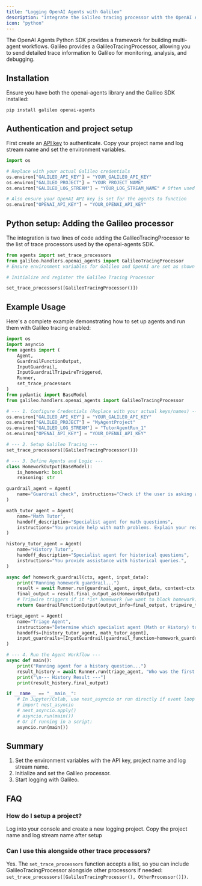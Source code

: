 ```yaml
---
title: "Logging OpenAI Agents with Galileo"
description: "Integrate the Galileo tracing processor with the OpenAI Agents SDK to track and monitor your agent workflows in Galileo."
icon: "python"
---
```


The OpenAI Agents Python SDK provides a framework for building multi-agent workflows. Galileo provides a GalileoTracingProcessor, allowing you to send detailed trace information to Galileo for monitoring, analysis, and debugging.


## Installation

Ensure you have both the openai-agents library and the Galileo SDK installed:

`pip install galileo openai-agents`

## Authentication and project setup

First create an [API key](/galileo/gen-ai-studio-products/galileo-evaluate/quickstart#getting-an-api-key) to authenticate.
Copy your project name and log stream name and set the environment variables.

```python
import os

# Replace with your actual Galileo credentials
os.environ["GALILEO_API_KEY"] = "YOUR_GALILEO_API_KEY"
os.environ["GALILEO_PROJECT"] = "YOUR_PROJECT_NAME"
os.environ["GALILEO_LOG_STREAM"] = "YOUR_LOG_STREAM_NAME" # Often used per run/experiment

# Also ensure your OpenAI API key is set for the agents to function
os.environ["OPENAI_API_KEY"] = "YOUR_OPENAI_API_KEY"
```


## Python setup: Adding the Galileo processor

The integration is two lines of code adding the GalileoTracingProcessor to the list of trace processors used by the openai-agents SDK.

```python
from agents import set_trace_processors
from galileo.handlers.openai_agents import GalileoTracingProcessor
# Ensure environment variables for Galileo and OpenAI are set as shown above

# Initialize and register the Galileo Tracing Processor

set_trace_processors([GalileoTracingProcessor()])
```

## Example Usage
Here's a complete example demonstrating how to set up agents and run them with Galileo tracing enabled:

```python
import os
import asyncio
from agents import (
    Agent,
    GuardrailFunctionOutput,
    InputGuardrail,
    InputGuardrailTripwireTriggered,
    Runner,
    set_trace_processors
)
from pydantic import BaseModel
from galileo.handlers.openai_agents import GalileoTracingProcessor

# --- 1. Configure Credentials (Replace with your actual keys/names) ---
os.environ["GALILEO_API_KEY"] = "YOUR_GALILEO_API_KEY"
os.environ["GALILEO_PROJECT"] = "MyAgentProject"
os.environ["GALILEO_LOG_STREAM"] = "TutorAgentRun_1"
os.environ["OPENAI_API_KEY"] = "YOUR_OPENAI_API_KEY"

# --- 2. Setup Galileo Tracing ---
set_trace_processors([GalileoTracingProcessor()])

# --- 3. Define Agents and Logic ---
class HomeworkOutput(BaseModel):
    is_homework: bool
    reasoning: str

guardrail_agent = Agent(
    name="Guardrail check", instructions="Check if the user is asking about homework.", output_type=HomeworkOutput
)

math_tutor_agent = Agent(
    name="Math Tutor",
    handoff_description="Specialist agent for math questions",
    instructions="You provide help with math problems. Explain your reasoning.",
)

history_tutor_agent = Agent(
    name="History Tutor",
    handoff_description="Specialist agent for historical questions",
    instructions="You provide assistance with historical queries.",
)

async def homework_guardrail(ctx, agent, input_data):
    print("Running homework guardrail...")
    result = await Runner.run(guardrail_agent, input_data, context=ctx.context)
    final_output = result.final_output_as(HomeworkOutput)
    # Tripwire triggers if it *is* homework (we want to block homework)
    return GuardrailFunctionOutput(output_info=final_output, tripwire_triggered=final_output.is_homework)

triage_agent = Agent(
    name="Triage Agent",
    instructions="Determine which specialist agent (Math or History) to use based on the user's question. If it's not clearly Math or History, say you cannot help.",
    handoffs=[history_tutor_agent, math_tutor_agent],
    input_guardrails=[InputGuardrail(guardrail_function=homework_guardrail)],
)

# --- 4. Run the Agent Workflow ---
async def main():
    print("Running agent for a history question...")
    result_history = await Runner.run(triage_agent, "Who was the first president of the United States?")
    print("\n--- History Result ---")
    print(result_history.final_output)

if __name__ == "__main__":
    # In Jupyter/Colab, use nest_asyncio or run directly if event loop exists
    # import nest_asyncio
    # nest_asyncio.apply()
    # asyncio.run(main())
    # Or if running in a script:
    asyncio.run(main())
```
## Summary

1. Set the environment variables with the API key, project name and log stream name.
2. Initialize and set the Galileo processor.
3. Start logging with Galileo.


## FAQ

### How do I setup a project?

Log into your console and create a new logging project. Copy the project name and log stream name after setup

### Can I use this alongside other trace processors?
Yes. The `set_trace_processors` function accepts a list, so you can include GalileoTracingProcessor alongside other processors if needed: `set_trace_processors([GalileoTracingProcessor(), OtherProcessor()])`.
